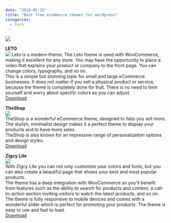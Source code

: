 ---
date: "2019-05-15"
title: "Best free ecommerce themes for wordpress"
categories:
  - Tech
---

![](./igor-miske-207639-unsplash.jpg)

**LETO**  
![](./leto-1.png)
Leto is a modern theme. The Leto theme is used with WooCommerce, making it excellent for any store. You may have the opportunity to place a video that explains your product or company to the front page. You can change colors, typography, and so on.  
This is a simple but stunning topic for small and large eCommerce businesses. It does not matter if you sell a physical product or service, because the theme is completely done for that. There is no need to limit yourself and worry about specific colors as you can adjust.  
[Download](https://athemes.com/theme/leto/ "Title")

**TheShop**  
![](./the-shop-1.png)  
TheShop is a wonderful eCommerce theme, designed to help you sell more. The stylish, minimalist design makes it a perfect theme to display your products and to have more sales.  
TheShop is also known for an impressive range of personalization options and design styles.  
[Download](https://athemes.com/theme/theshop/ "Title")

**Zigcy Lite**  
![](./zigcy.png)  
With Zigcy Lite you can not only customize your colors and fonts, but you can also create a beautiful page that shows your best and most popular products.  
The theme has a deep integration with WooCommerce so you'll benefit from features such as the ability to search for products and content, a call-to-action section inviting visitors to watch the latest products, and so on. The theme is fully responsive to mobile devices and comes with a wonderful slider which is perfect for promoting your products. The theme is easy to use and fast to load.  
[Download](https://accesspressthemes.com/wordpress-themes/zigcy-lite/ "Title")

